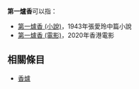 '''第一爐香'''可以指：
* [[第一爐香_(小說)|第一爐香 (小說)]]，1943年張愛玲中篇小說
* [[第一爐香_(電影)|第一爐香 (電影)]]，2020年香港電影

== 相關條目 ==
* [[香爐|香爐]]

{{disambig||Cat=四字消歧义}}